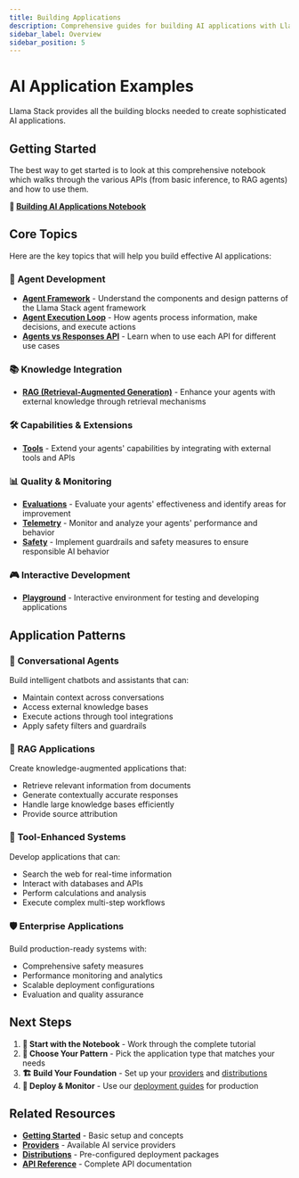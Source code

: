 ```yaml
---
title: Building Applications
description: Comprehensive guides for building AI applications with Llama Stack
sidebar_label: Overview
sidebar_position: 5
---
```


# AI Application Examples

Llama Stack provides all the building blocks needed to create sophisticated AI applications.

## Getting Started

The best way to get started is to look at this comprehensive notebook which walks through the various APIs (from basic inference, to RAG agents) and how to use them.

**📓 [Building AI Applications Notebook](https://github.com/meta-llama/llama-stack/blob/main/docs/getting_started.ipynb)**

## Core Topics

Here are the key topics that will help you build effective AI applications:

### 🤖 **Agent Development**
- **[Agent Framework](./agent)** - Understand the components and design patterns of the Llama Stack agent framework
- **[Agent Execution Loop](./agent_execution_loop)** - How agents process information, make decisions, and execute actions
- **[Agents vs Responses API](./responses_vs_agents)** - Learn when to use each API for different use cases

### 📚 **Knowledge Integration**
- **[RAG (Retrieval-Augmented Generation)](./rag)** - Enhance your agents with external knowledge through retrieval mechanisms

### 🛠️ **Capabilities & Extensions**
- **[Tools](./tools)** - Extend your agents' capabilities by integrating with external tools and APIs

### 📊 **Quality & Monitoring**
- **[Evaluations](./evals)** - Evaluate your agents' effectiveness and identify areas for improvement
- **[Telemetry](./telemetry)** - Monitor and analyze your agents' performance and behavior
- **[Safety](./safety)** - Implement guardrails and safety measures to ensure responsible AI behavior

### 🎮 **Interactive Development**
- **[Playground](./playground)** - Interactive environment for testing and developing applications

## Application Patterns

### 🤖 **Conversational Agents**
Build intelligent chatbots and assistants that can:
- Maintain context across conversations
- Access external knowledge bases
- Execute actions through tool integrations
- Apply safety filters and guardrails

### 📖 **RAG Applications**
Create knowledge-augmented applications that:
- Retrieve relevant information from documents
- Generate contextually accurate responses
- Handle large knowledge bases efficiently
- Provide source attribution

### 🔧 **Tool-Enhanced Systems**
Develop applications that can:
- Search the web for real-time information
- Interact with databases and APIs
- Perform calculations and analysis
- Execute complex multi-step workflows

### 🛡️ **Enterprise Applications**
Build production-ready systems with:
- Comprehensive safety measures
- Performance monitoring and analytics
- Scalable deployment configurations
- Evaluation and quality assurance

## Next Steps

1. **📖 Start with the Notebook** - Work through the complete tutorial
2. **🎯 Choose Your Pattern** - Pick the application type that matches your needs
3. **🏗️ Build Your Foundation** - Set up your [providers](/docs/providers/) and [distributions](/docs/distributions/)
4. **🚀 Deploy & Monitor** - Use our [deployment guides](/docs/deploying/) for production

## Related Resources

- **[Getting Started](/docs/getting-started/)** - Basic setup and concepts
- **[Providers](/docs/providers/)** - Available AI service providers
- **[Distributions](/docs/distributions/)** - Pre-configured deployment packages
- **[API Reference](/docs/api/)** - Complete API documentation
